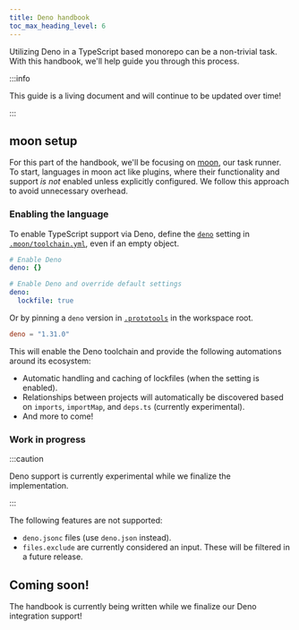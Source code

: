 ```yaml
---
title: Deno handbook
toc_max_heading_level: 6
---
```



Utilizing Deno in a TypeScript based monorepo can be a non-trivial task. With this handbook, we'll
help guide you through this process.

:::info

This guide is a living document and will continue to be updated over time!

:::

## moon setup

For this part of the handbook, we'll be focusing on [moon](/moon), our task runner. To start,
languages in moon act like plugins, where their functionality and support _is not_ enabled unless
explicitly configured. We follow this approach to avoid unnecessary overhead.

### Enabling the language

To enable TypeScript support via Deno, define the [`deno`](../../config/toolchain#deno) setting in
[`.moon/toolchain.yml`](../../config/toolchain), even if an empty object.

```yaml title=".moon/toolchain.yml"
# Enable Deno
deno: {}

# Enable Deno and override default settings
deno:
  lockfile: true
```

Or by pinning a `deno` version in [`.prototools`](../../proto/config) in the workspace root.

```toml title=".prototools"
deno = "1.31.0"
```

This will enable the Deno toolchain and provide the following automations around its ecosystem:

- Automatic handling and caching of lockfiles (when the setting is enabled).
- Relationships between projects will automatically be discovered based on `imports`, `importMap`,
  and `deps.ts` (currently experimental).
- And more to come!

### Work in progress

:::caution

Deno support is currently experimental while we finalize the implementation.

:::

The following features are not supported:

- `deno.jsonc` files (use `deno.json` instead).
- `files.exclude` are currently considered an input. These will be filtered in a future release.

## Coming soon!

The handbook is currently being written while we finalize our Deno integration support!
